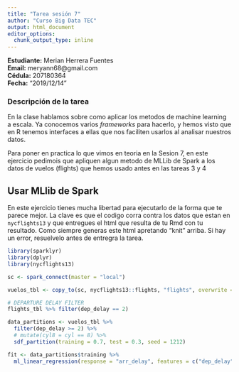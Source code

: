 ```yaml
---
title: "Tarea sesión 7"
author: "Curso Big Data TEC"
output: html_document
editor_options: 
  chunk_output_type: inline
---
```


**Estudiante:** Merian Herrera Fuentes <br>
**Email:** meryann68@gmail.com <br>
**Cédula:** 207180364 <br>
**Fecha:** "2019/12/14"

### Descripción de la tarea
En la clase hablamos sobre como aplicar los metodos de machine learning a escala. Ya conocemos varios *frameworks* para hacerlo, y hemos visto que en R tenemos interfaces a ellas que nos faciliten usarlos al analisar nuestros datos. 


Para poner en practica lo que vimos en teoria en la Sesion 7, en este ejercicio pedimois que apliquen algun metodo de MLLib de Spark a los datos de vuelos (flights) que hemos usado antes en las tareas 3 y 4


## Usar MLlib de Spark
En este ejercicio tienes mucha libertad para ejecutarlo de la forma que te parece mejor. La clave es que el codigo corra contra los datos que estan en `nycflights13` y que entregues el html que resulta de tu Rmd con tu resultado. Como siempre generas este html apretando "knit" arriba. Si hay un error, resuelvelo antes de entregra la tarea.

```r
library(sparklyr)
library(dplyr)
library(nycflights13)

sc <- spark_connect(master = "local")

vuelos_tbl <- copy_to(sc, nycflights13::flights, "flights", overwrite = TRUE)

# DEPARTURE DELAY FILTER
flights_tbl %>% filter(dep_delay == 2)

data_partitions <- vuelos_tbl %>%
  filter(dep_delay >= 2) %>%
  # mutate(cyl8 = cyl == 8) %>%
  sdf_partition(training = 0.7, test = 0.3, seed = 1212)

fit <- data_partitions$training %>%
  ml_linear_regression(response = "arr_delay", features = c("dep_delay", "air_time"))

```

